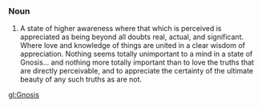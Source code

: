 ===Noun===
#A state of higher awareness where that which is perceived is appreciated as being beyond all doubts real, actual, and significant. Where love and knowledge of things are united in a clear wisdom of appreciation. Nothing seems totally unimportant to a mind in a state of Gnosis… and nothing more totally important than to love the truths that are directly perceivable, and to appreciate the certainty of the ultimate beauty of any such truths as are not.

[[gl:Gnosis]]